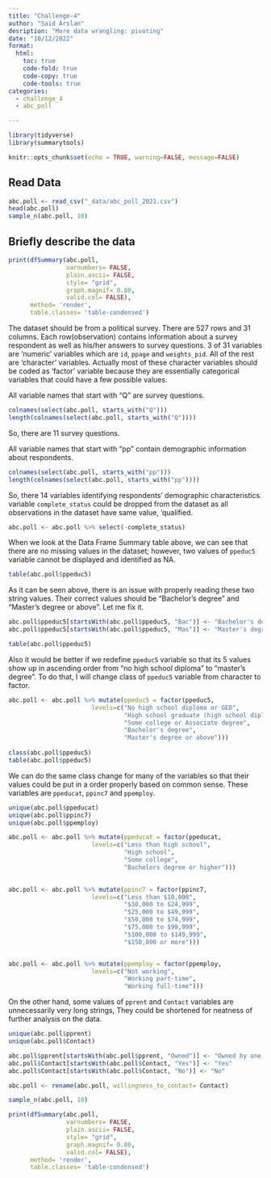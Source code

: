 ```yaml
---
title: "Challenge-4"
author: "Said Arslan"
desription: "More data wrangling: pivoting"
date: "10/12/2022"
format:
  html:
    toc: true
    code-fold: true
    code-copy: true
    code-tools: true
categories:
  - challenge_4
  - abc_poll

---
```


```r

library(tidyverse)
library(summarytools)

knitr::opts_chunk$set(echo = TRUE, warning=FALSE, message=FALSE)

```


## Read Data

```r

abc.poll <- read_csv("_data/abc_poll_2021.csv")
head(abc.poll)
sample_n(abc.poll, 10)

```

## Briefly describe the data


```r

print(dfSummary(abc.poll, 
                varnumbers= FALSE, 
                plain.ascii= FALSE, 
                style= "grid", 
                graph.magnif= 0.80, 
                valid.col= FALSE),
      method= 'render', 
      table.classes= 'table-condensed')


```


The dataset should be from a political survey. There are 527 rows and 31 columns. Each row(observation) contains information about a survey respondent as well as his/her answers to survey questions.
3 of 31 variables are 'numeric' variables which are `id`, `ppage` and `weights_pid`. All of the rest are 'character' variables.
Actually most of these character variables should be coded as 'factor' variable because they are essentially categorical variables that could have a few possible values.

All variable names that start with "Q" are survey questions.


```r

colnames(select(abc.poll, starts_with("Q")))
length(colnames(select(abc.poll, starts_with("Q"))))

```

So, there are 11 survey questions.

All variable names that start with "pp" contain demographic information about respondents.


```r

colnames(select(abc.poll, starts_with("pp")))
length(colnames(select(abc.poll, starts_with("pp"))))

```

So, there 14 variables identifying respondents' demographic characteristics.
variable `complete_status` could be dropped from the dataset as all observations in the dataset have same value, 'qualified.



```r

abc.poll <- abc.poll %>% select(-complete_status)

```


When we look at the Data Frame Summary table above, we can see that there are no missing values in the dataset; however, two  values of `ppeduc5` variable cannot be displayed and identified as NA. 


```r

table(abc.poll$ppeduc5)

```

As it can be seen above, there is an issue with properly reading these two string values. Their correct values should be "Bachelor's degree" and "Master's degree or above". Let me fix it.


```r

abc.poll$ppeduc5[startsWith(abc.poll$ppeduc5, "Bac")] <- "Bachelor's degree"
abc.poll$ppeduc5[startsWith(abc.poll$ppeduc5, "Mas")] <- "Master's degree or above"

table(abc.poll$ppeduc5)

```

Also it would be better if we redefine `ppeduc5` variable so that its 5 values show up in ascending order from "no high school diploma" to "master's degree". To do that, I will change class of `ppeduc5` variable from character to factor. 



```r

abc.poll <- abc.poll %>% mutate(ppeduc5 = factor(ppeduc5, 
                       levels=c("No high school diploma or GED",
                                "High school graduate (high school diploma or the equivalent GED)",
                                "Some college or Associate degree",
                                "Bachelor's degree",
                                "Master's degree or above")))
                                
class(abc.poll$ppeduc5)
table(abc.poll$ppeduc5)

```

We can do the same class change for many of the variables so that their values could be put in a order properly based on common sense. These variables are  `ppeducat`, `ppinc7` and  `ppemploy`.


```r

unique(abc.poll$ppeducat)
unique(abc.poll$ppinc7)
unique(abc.poll$ppemploy)

```


```r

abc.poll <- abc.poll %>% mutate(ppeducat = factor(ppeducat, 
                       levels=c("Less than high school",
                                "High school",
                                "Some college",
                                "Bachelors degree or higher")))
                                

abc.poll <- abc.poll %>% mutate(ppinc7 = factor(ppinc7, 
                       levels=c("Less than $10,000",
                                "$10,000 to $24,999",
                                "$25,000 to $49,999",
                                "$50,000 to $74,999",
                                "$75,000 to $99,999",
                                "$100,000 to $149,999",
                                "$150,000 or more")))


abc.poll <- abc.poll %>% mutate(ppemploy = factor(ppemploy, 
                       levels=c("Not working",
                                "Working part-time",
                                "Working full-time")))


```


On the other hand, some values of `pprent` and `Contact` variables are unnecessarily very long strings, They could be shortened for neatness of further analysis on the data.



```r

unique(abc.poll$pprent)
unique(abc.poll$Contact)

```


```r

abc.poll$pprent[startsWith(abc.poll$pprent, "Owned")] <- "Owned by one of the househould"
abc.poll$Contact[startsWith(abc.poll$Contact, "Yes")] <- "Yes"
abc.poll$Contact[startsWith(abc.poll$Contact, "No")] <- "No"

abc.poll <- rename(abc.poll, willingness_to_contact= Contact)

sample_n(abc.poll, 10)

```


```r

print(dfSummary(abc.poll, 
                varnumbers= FALSE, 
                plain.ascii= FALSE, 
                style= "grid", 
                graph.magnif= 0.80, 
                valid.col= FALSE),
      method= 'render', 
      table.classes= 'table-condensed')

```

